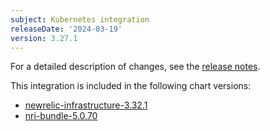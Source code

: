 ```yaml
---
subject: Kubernetes integration
releaseDate: '2024-03-19'
version: 3.27.1
---
```


For a detailed description of changes, see the [release notes](https://github.com/newrelic/nri-kubernetes/releases/tag/v3.27.1).

This integration is included in the following chart versions:

* [newrelic-infrastructure-3.32.1](https://github.com/newrelic/nri-kubernetes/releases/tag/newrelic-infrastructure-3.32.1)
* [nri-bundle-5.0.70](https://github.com/newrelic/helm-charts/releases/tag/nri-bundle-5.0.70)
